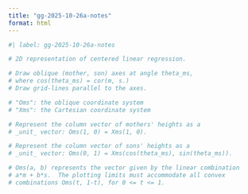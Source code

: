 ```yaml
---
title: "gg-2025-10-26a-notes"
format: html
---
```



```r
#| label: gg-2025-10-26a-notes

# 2D representation of centered linear regression.

# Draw oblique (mother, son) axes at angle theta_ms, 
# where cos(theta_ms) = cor(m, s.)
# Draw grid-lines parallel to the axes.

# "Oms": the oblique coordinate system
# "Xms": the Cartesian coordinate system 

# Represent the column vector of mothers' heights as a
# _unit_ vector: Oms(1, 0) = Xms(1, 0).

# Represent the column vector of sons' heights as a
# _unit_ vector: Oms(0, 1) = Xms(cos(theta_ms), sin(theta_ms)).

# Oms(a, b) represents the vector given by the linear combination
# a*m + b*s.  The plotting limits must accommodate all convex 
# combinations Oms(t, 1-t), for 0 <= t <= 1.

```

